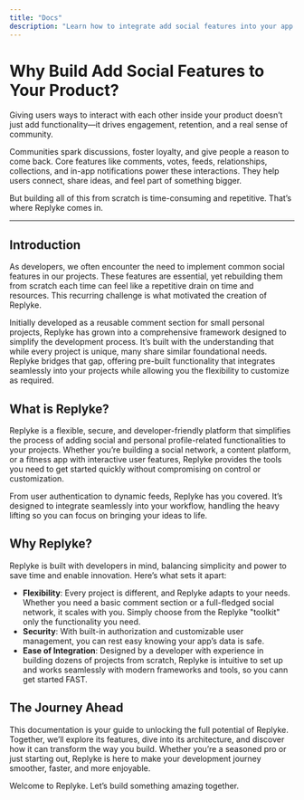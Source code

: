 ```yaml
---
title: "Docs"
description: "Learn how to integrate add social features into your app in minutes"
---
```


# Why Build Add Social Features to Your Product?

Giving users ways to interact with each other inside your product doesn’t just add functionality—it drives engagement, retention, and a real sense of community.

Communities spark discussions, foster loyalty, and give people a reason to come back. Core features like comments, votes, feeds, relationships, collections, and in-app notifications power these interactions. They help users connect, share ideas, and feel part of something bigger.

But building all of this from scratch is time-consuming and repetitive. That’s where Replyke comes in.

----------

## Introduction

As developers, we often encounter the need to implement common social features in our projects. These features are essential, yet rebuilding them from scratch each time can feel like a repetitive drain on time and resources. This recurring challenge is what motivated the creation of Replyke.

Initially developed as a reusable comment section for small personal projects, Replyke has grown into a comprehensive framework designed to simplify the development process. It’s built with the understanding that while every project is unique, many share similar foundational needs. Replyke bridges that gap, offering pre-built functionality that integrates seamlessly into your projects while allowing you the flexibility to customize as required.

## What is Replyke?

Replyke is a flexible, secure, and developer-friendly platform that simplifies the process of adding social and personal profile-related functionalities to your projects. Whether you’re building a social network, a content platform, or a fitness app with interactive user features, Replyke provides the tools you need to get started quickly without compromising on control or customization.

From user authentication to dynamic feeds, Replyke has you covered. It’s designed to integrate seamlessly into your workflow, handling the heavy lifting so you can focus on bringing your ideas to life.

## Why Replyke?

Replyke is built with developers in mind, balancing simplicity and power to save time and enable innovation. Here’s what sets it apart:

-   **Flexibility**: Every project is different, and Replyke adapts to your needs. Whether you need a basic comment section or a full-fledged social network, it scales with you. Simply choose from the Replyke "toolkit" only the functionality you need.
-   **Security**: With built-in authorization and customizable user management, you can rest easy knowing your app’s data is safe.
-   **Ease of Integration**: Designed by a developer with experience in building dozens of projects from scratch, Replyke is intuitive to set up and works seamlessly with modern frameworks and tools, so you cann get started FAST.

## The Journey Ahead

This documentation is your guide to unlocking the full potential of Replyke. Together, we’ll explore its features, dive into its architecture, and discover how it can transform the way you build. Whether you’re a seasoned pro or just starting out, Replyke is here to make your development journey smoother, faster, and more enjoyable.

Welcome to Replyke. Let’s build something amazing together.